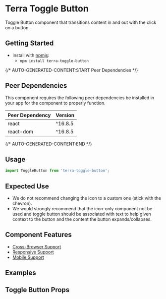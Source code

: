 


<Badge />

# Terra Toggle Button

Toggle Button component that transitions content in and out with the click on a button.

## Getting Started

- Install with [npmjs](https://www.npmjs.com):
  - `npm install terra-toggle-button`

{/* AUTO-GENERATED-CONTENT:START Peer Dependencies  */}
## Peer Dependencies

This component requires the following peer dependencies be installed in your app for the component to properly function.

| Peer Dependency | Version |
|-|-|
| react | ^16.8.5 |
| react-dom | ^16.8.5 |

{/* AUTO-GENERATED-CONTENT:END */}

## Usage

```jsx
import ToggleButton from 'terra-toggle-button';
```
## Expected Use
* We do not recommend changing the icon to a custom one (stick with the chevron).
* We would strongly recommend that the icon-only component not be used and toggle button should be associated with text to help given context to the button and the content the button expands/collapses.

## Component Features
* [Cross-Browser Support](https://engineering.cerner.com/terra-ui/about/terra-ui/component-standards#cross-browser-support)
* [Responsive Support](https://engineering.cerner.com/terra-ui/about/terra-ui/component-standards#responsive-support)
* [Mobile Support](https://engineering.cerner.com/terra-ui/about/terra-ui/component-standards#mobile-support)

## Examples
<DefaultToggleButton title="Default ToggleButton" />
<AnimatedToggleButton title="isAnimated ToggleButton" />
<OpenCloseTextToggleButton title="Open / Close Button Text ToggleButton" />
<IsIconOnlyToggleButton title="isIconOnly ToggleButton" />
<IsInitiallyOpenToggleButton title="isInitiallyOpen ToggleButton" />
<ButtonAttrsToggleButton title="Custom ToggleButton Button" />
<OpenCloseEventToggleButton title="OnOpen / OnClose Callback ToggleButton" />

## Toggle Button Props
<ToggleButtonPropsTable />